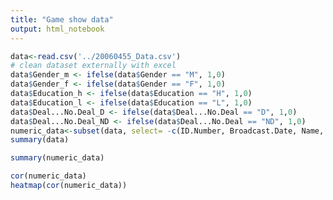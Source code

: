 ```yaml
---
title: "Game show data"
output: html_notebook
---
```

```r
data<-read.csv('../20060455_Data.csv')
# clean dataset externally with excel
data$Gender_m <- ifelse(data$Gender == "M", 1,0)
data$Gender_f <- ifelse(data$Gender == "F", 1,0)
data$Education_h <- ifelse(data$Education == "H", 1,0)
data$Education_l <- ifelse(data$Education == "L", 1,0)
data$Deal...No.Deal_D <- ifelse(data$Deal...No.Deal == "D", 1,0)
data$Deal...No.Deal_ND <- ifelse(data$Deal...No.Deal == "ND", 1,0)
numeric_data<-subset(data, select= -c(ID.Number, Broadcast.Date, Name, Education, Gender, Deal...No.Deal))
summary(data)
```
```r
summary(numeric_data)
```
```r
cor(numeric_data)
heatmap(cor(numeric_data))
```